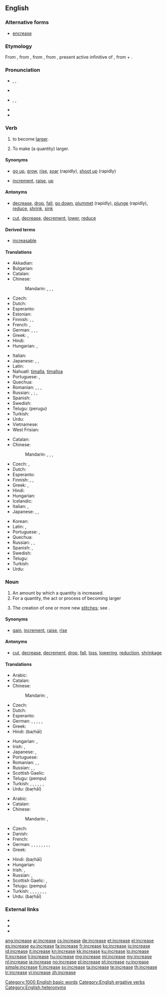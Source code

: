 ==English==

===Alternative forms===
* [[encrease]]

===Etymology===
From {{etyl|enm}}, from {{etyl|xno}} {{term|encreistre|lang=fro}}, from {{etyl|fro}}, from {{etyl|la}} {{term|lang=la|increscere||increase}}, present active infinitive of {{term|incresco|increscō|lang=la}}, from {{term|lang=la|in||in, on}} + {{term|lang=la|cresco|crescō|grow}}.

===Pronunciation===
* {{sense|verb}} {{enPR|ĭnkrēs’}}, {{IPA|/ɪnˈkriːs/}}, {{X-SAMPA|/In"kri:s/}}
* {{audio|en-us-increase-verb.ogg|Audio (US)}}
* {{sense|noun}} {{enPR|ĭn'krēs}}, {{IPA|/ˈɪnkriːs/}}, {{X-SAMPA|/"Inkri:s/}}
* {{audio|en-us-increase-noun.ogg|Audio (US)}}
* {{rhymes|iːs}}

===Verb===
{{en-verb|increas|ing}}

# {{intransitive|of a quantity}} to become [[large]]r.
# {{transitive}} To make (a quantity) larger.

====Synonyms====
* {{sense|become larger}} [[go up]], [[grow]], [[rise]], [[soar]] (rapidly), [[shoot up]] (rapidly)
* {{sense|make larger}} [[increment]], [[raise]], {{qualifier|informal}} [[up]]

====Antonyms====
* {{sense|become larger}} [[decrease]], [[drop]], [[fall]], [[go down]], [[plummet]] (rapidly), [[plunge]] (rapidly), [[reduce]], [[shrink]], [[sink]]
* {{sense|make larger}} [[cut]], [[decrease]], [[decrement]], [[lower]], [[reduce]]

====Derived terms====
* [[increasable]]

====Translations====
{{trans-top|become larger}}
* Akkadian: {{tø|akk|𒈨𒌍|tr=miādu, ḪI.A|sc=Xsux}}
* Bulgarian: {{t+|bg|нараствам|tr=narástvam|sc=Cyrl}}
* Catalan: {{t+|ca|augmentar}}
* Chinese:
*: Mandarin: {{t|cmn|增加|tr=zēngjiā|sc=Hani}}, {{t|cmn|增長|sc=Hani}}, {{t|cmn|增长|tr=zēngzhǎng|sc=Hani}}, {{t|cmn|增大|tr=zēngdà|sc=Hani}}
* Czech: {{t-|cs|stoupat}}
* Dutch: {{t+|nl|toenemen}}
* Esperanto: {{t-|eo|pliiĝi}}
* Estonian: {{t-|et|kasvama}}
* Finnish: {{t+|fi|kasvaa}}, {{t+|fi|lisääntyä}}, {{t-|fi|suurentua}}
* French: {{t+|fr|augmenter}}, {{t+|fr|croître}}
* German: {{t+|de|wachsen|alt=(an)-wachsen}}, {{t-|de|sich vergrößern}}, {{t+|de|steigern}}, {{t+|de|erhöhen}}
* Greek: {{t+|el|αυξάνω|tr=afksáno|sc=Grek}}, {{t+|el|αβγατίζω|tr=avγatízo|sc=Grek}}
* Hindi: {{t-|hi|बढना|tr=baṛhnā}}
* Hungarian: {{t+|hu|nő}}, {{t+|hu|növekszik}}
{{trans-mid}}
* Italian: {{t+|it|aumentare}}
* Japanese: {{t+|ja|増える|tr=ふえる, fueru}}, {{t-|ja|増加する|tr=ぞうかする, zōka-suru}}, {{t-|ja|増大する|tr=ぞうだいする, zōdai-suru}}
* Latin: {{t-|la|augeo|alt=augeō}}
* Nahuatl: [[timalla]], [[timalloa]]
* Portuguese: {{t+|pt|aumentar}}, {{t+|pt|acrescentar}}
* Quechua: {{t-|qu|askhayay}}
* Romanian: {{t+|ro|crește}}, {{t-|ro|mări}}, {{t-|ro|spori}}, {{t-|ro|urca}}
* Russian: {{t+|ru|возрастать|tr=vozrastát'|sc=Cyrl}} {{impf}}, {{t+|ru|возрасти|tr=vozrastí|sc=Cyrl}} {{pf.}}; {{t+|ru|увеличиваться|tr=uvelíčivat’sja}}, {{t+|ru|увеличиться|tr=uvelíčit’sja}}
* Spanish: {{t+|es|aumentar}}
* Swedish: {{t+|sv|öka}}
* Telugu: {{t+|te|పెరుగు}} (perugu)
* Turkish: {{t+|tr|artmak}}
* Urdu: {{t-|ur|بڑھنا|tr=baṛhnā}}
* Vietnamese: {{t+|vi|tăng}}
* West Frisian: {{t-|fy|waakse}}
{{trans-bottom}}

{{trans-top|make larger}}
* Catalan: {{t+|ca|augmentar}}
* Chinese:
*: Mandarin: {{t|cmn|增加|tr=zēngjiā|sc=Hani}}, {{t|cmn|增長|sc=Hani}}, {{t|cmn|增长|tr=zēngzhǎng|sc=Hani}}, {{t|cmn|增大|tr=zēngdà|sc=Hani}}
* Czech: {{t+|cs|zvýšit}}, {{t+|cs|zvětšit}}
* Dutch: {{t+|nl|opvoeren}}
* Esperanto: {{t-|eo|pliigi}}
* Finnish: {{t+|fi|kasvattaa}}, {{t+|fi|lisätä}}, {{t+|fi|suurentaa}}
* Greek: {{t+|el|αυξάνω|tr=afksáno|sc=Grek}}, {{t+|el|ανεβαίνω|tr=anevaíno}}
* Hindi: {{t-|hi|बढाना|tr=baṛhānā}}
* Hungarian: {{t+|hu|növel}}
* Icelandic: {{t|is|auka}}
* Italian: {{t+|it|aumentare}},  {{t+|it|incrementare}}
* Japanese: {{t-|ja|増やす|tr=ふやす, fuyasu}}, {{t-|ja|増加する|tr=ぞうかする, zōka-suru}}, {{t-|ja|増大する|tr=ぞうだいする, zōdai-suru}}
{{trans-mid}}
* Korean: {{t-|ko|증가시키다|tr=jeunggasikida|sc=Hang}}
* Latin: {{t+|la|adicio|alt=adiciō}},  {{t-|la|accumulo|alt=accumulō}}
* Portuguese: {{t+|pt|aumentar}}, {{t+|pt|progredir}}
* Quechua: {{t-|qu|askhayachiy}}
* Russian: {{t+|ru|увеличивать|tr=uvelíčivat’}}, {{t+|ru|увеличить|tr=uvelíčit’}}, {{t+|ru|наращивать|tr=naráščivat’}} {{t+|ru|нарастить|tr=narastít’}}
* Spanish: {{t+|es|aumentar}}, {{t+|es|subir}}
* Swedish: {{t+|sv|öka}}
* Telugu: {{t+|te|పెంచు|tr=penchu}}
* Turkish: {{t+|tr|arttırmak}}
* Urdu: {{t-|ur|بڑھانا|tr=baṛhānā}}
{{trans-bottom}}

===Noun===
{{en-noun}}

# An amount by which a quantity is increased.
# For a quantity, the act or process of becoming larger
# {{knitting}} The creation of one or more new [[stitch]]es; see {{w|Increase (knitting)}}.

====Synonyms====
* {{sense|amount by which a quantity is increased}} [[gain]], [[increment]], {{qualifier|US, said of pay}} [[raise]], [[rise]]

====Antonyms====
* {{sense|amount by which a quantity is increased}} [[cut]], [[decrease]], [[decrement]], [[drop]], [[fall]], [[loss]], [[lowering]], [[reduction]], [[shrinkage]]

====Translations====
{{trans-top|increased amount}}
* Arabic: {{t-|ar|نزيد|tr=nazīda|alt=نَزِيدَ|sc=Arab}}
* Catalan: {{t-|ca|augment|m}}
* Chinese:
*: Mandarin: {{t|cmn|增加|tr=zēngjiā|sc=Hani}}, {{t|cmn|增大|tr=zēngdà|sc=Hani}}
* Czech: {{t-|cs|zvýšení}}
* Dutch: {{t+|nl|toename}}
* Esperanto: {{t-|eo|plimultiĝo}}
* German: {{t+|de|Erhöhung|f}}, {{t+|de|Steigerung|f}}, {{t+|de|Vergrößerung|f}}, {{t+|de|Zunahme|f}}, {{t+|de|Anstieg|m}}, {{t+|de|Wachstum|n}}
* Greek: {{t+|el|αύξηση|f|tr=áfxisi}}
* Hindi: {{t-|hi|बढाई|f}} (baṛhāī)
{{trans-mid}}
* Hungarian: {{t-|hu|növekmény}}, {{t+|hu|növekedés}}
* Irish: {{t-|ga|breis|f}}, {{t|ga|fuilleamh|m}}
* Japanese: {{t+|ja|増加|tr=ぞうか, zōka}}, {{t+|ja|増大|tr=ぞうだい, zōdai}}
* Portuguese: {{t+|pt|acréscimo|m}}
* Romanian: {{t-|ro|creștere|f}}, {{t+|ro|sporire|f}}, {{t-|ro|mărire|f}}
* Russian: {{t+|ru|увеличение|n|tr=uveličénije}}, {{t+|ru|рост|m|tr=rost}}, {{t+|ru|прирост|m|tr=priróst}}
* Scottish Gaelic: {{t-|gd|àrdachadh|m}}
* Telugu: {{t+|te|పెంపు}} (pempu)
* Turkish: {{t+|tr|artmak}}, {{t+|tr|büyümek}}, {{t+|tr|çoğalmak}}, {{t+|tr|gelişmek}}, {{t-|tr|kar etmek|alt=kâr etmek}}, {{t+|tr|yükselmek}}, {{t+|tr|fazlalaşmak}}
* Urdu: {{t-|ur|بڑھاْی|f}} (baṛhāī)
{{trans-bottom}}

{{trans-top|act of becoming larger}}
* Arabic: {{t-|ar|ارتفاع|m|alt=اِرْتِفاع|tr=irtifaa3}}
* Catalan: {{t-|ca|augment|m}}
* Chinese:
*: Mandarin: {{t|cmn|增加|tr=zēngjiā|sc=Hani}}, {{t|cmn|增大|tr=zēngdà|sc=Hani}}
* Czech: {{t-|cs|zvýšení}}
* Danish: {{t-|da|stigning|c}}
* French: {{t+|fr|augmentation|f}}
* German: {{t-|de|Ansteigen|n}}, {{t+|de|Anstieg|m}}, {{t-|de|Anwachsen|n}}, {{t+|de|Erhöhung|f}}, {{t-|de|Steigen|n}}, {{t-|de|Steigern|n}}, {{t-|de|Vergrößern|n}}, {{t-|de|Wachsen|n}}, {{t+|de|Zunahme|f}}
* Greek: {{t+|el|αύξηση|f|tr=áfxisi}}
{{trans-mid}}
* Hindi: {{t-|hi|बढाई|f}} (baṛhāī)
* Hungarian: {{t+|hu|növekedés}}
* Irish: {{t-|ga|breisiú|m}}, {{t|ga|fuilleamh|m}}
* Russian: {{t+|ru|увеличение|n|tr=uveličénije}}, {{t+|ru|рост|m|tr=rost}}
* Scottish Gaelic: {{t-|gd|piseach|m}}, {{t-|gd|àrdachadh|m}}
* Telugu: {{t+|te|పెంపు}} (pempu)
* Turkish: {{t+|tr|artış}}, {{t+|tr|artma}}, {{t+|tr|büyüme}}, {{t+|tr|çoğalma}}, {{t+|tr|gelişme}}, {{t+|tr|kar|alt=kâr}}, {{t+|tr|yükselme}}, {{t+|tr|fazlalaşma}}
* Urdu: {{t-|ur|بڑھاْی|f}} (baṛhāī)
{{trans-bottom}}

===External links===
* {{R:Webster 1913}}
* {{R:Century 1911}}
* {{R:OneLook}}

[[Category:1000 English basic words]]
[[Category:English ergative verbs]]
[[Category:English heteronyms]]

[[ang:increase]]
[[ar:increase]]
[[cs:increase]]
[[de:increase]]
[[et:increase]]
[[el:increase]]
[[es:increase]]
[[eu:increase]]
[[fa:increase]]
[[fr:increase]]
[[ko:increase]]
[[io:increase]]
[[id:increase]]
[[it:increase]]
[[kn:increase]]
[[kk:increase]]
[[ku:increase]]
[[lo:increase]]
[[lt:increase]]
[[li:increase]]
[[hu:increase]]
[[mg:increase]]
[[ml:increase]]
[[my:increase]]
[[nl:increase]]
[[ja:increase]]
[[no:increase]]
[[pl:increase]]
[[pt:increase]]
[[ru:increase]]
[[simple:increase]]
[[fi:increase]]
[[sv:increase]]
[[ta:increase]]
[[te:increase]]
[[th:increase]]
[[tr:increase]]
[[vi:increase]]
[[zh:increase]]